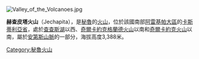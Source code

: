 [[Image:Valley_of_the_Volcanoes.jpg|right]]
{{Coord|15|32|5|S|72|18|39|W|display=title}}

'''赫查皮塔火山'''（Jechapita），是[[秘魯|秘魯]]的[[火山|火山]]，位於該國南部[[阿雷基帕大區|阿雷基帕大區]]的[[卡斯蒂利亞省|卡斯蒂利亞省]]，處於[[查查斯湖|查查斯湖]]以西、[[奇爾卡約克格蘭德火山|奇爾卡約克格蘭德火山]]以南和[[奇爾卡約克火山|奇爾卡約克火山]]以南，屬於[[安第斯山脈|安第斯山脈]]的一部分，海拔高度3,388米。

{{Peru-geo-stub}}
[[Category:秘魯火山|Category:秘魯火山]]